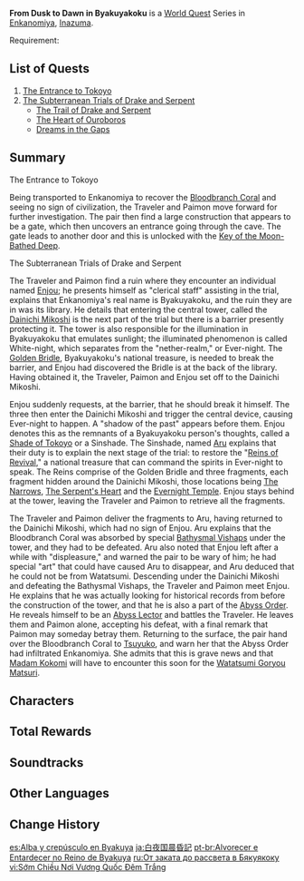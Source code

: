 {{Chapter Infobox
|image           = From Dusk to Dawn in Byakuyakoku Chapter.png
|type            = World
|major           = yes
|region          = Inazuma
|area            = Enkanomiya
}}
'''From Dusk to Dawn in Byakuyakoku''' is a [[World Quest]] Series in [[Enkanomiya]], [[Inazuma]].

Requirement: {{Quest|The Still Water's Flow|display=fullSentence|requirements=1}}

==List of Quests==
# [[The Entrance to Tokoyo]]
# [[The Subterranean Trials of Drake and Serpent]]
#* [[The Trail of Drake and Serpent]]
#* [[The Heart of Ouroboros]]
#* [[Dreams in the Gaps]]

==Summary==
;The Entrance to Tokoyo
Being transported to Enkanomiya to recover the [[Bloodbranch Coral]] and seeing no sign of civilization, the Traveler and Paimon move forward for further investigation. The pair then find a large construction that appears to be a gate, which then uncovers an entrance going through the cave. The gate leads to another door and this is unlocked with the [[Key of the Moon-Bathed Deep]].

;The Subterranean Trials of Drake and Serpent
The Traveler and Paimon find a ruin where they encounter an individual named [[Enjou]]; he presents himself as "clerical staff" assisting in the trial, explains that Enkanomiya's real name is Byakuyakoku, and the ruin they are in was its library. He details that entering the central tower, called the [[Dainichi Mikoshi]] is the next part of the trial but there is a barrier presently protecting it. The tower is also responsible for the illumination in Byakuyakoku that emulates sunlight; the illuminated phenomenon is called White-night, which separates from the "nether-realm," or Ever-night. The [[Golden Bridle]], Byakuyakoku's national treasure, is needed to break the barrier, and Enjou had discovered the Bridle is at the back of the library. Having obtained it, the Traveler, Paimon and Enjou set off to the Dainichi Mikoshi.

Enjou suddenly requests, at the barrier, that he should break it himself. The three then enter the Dainichi Mikoshi and trigger the central device, causing Ever-night to happen. A "shadow of the past" appears before them. Enjou denotes this as the remnants of a Byakuyakoku person's thoughts, called a [[Shade of Tokoyo]] or a Sinshade. The Sinshade, named [[Aru]] explains that their duty is to explain the next stage of the trial: to restore the "[[Reins of Revival]]," a national treasure that can command the spirits in Ever-night to speak. The Reins comprise of the Golden Bridle and three fragments, each fragment hidden around the Dainichi Mikoshi, those locations being [[The Narrows]], [[The Serpent's Heart]] and the [[Evernight Temple]]. Enjou stays behind at the tower, leaving the Traveler and Paimon to retrieve all the fragments.

The Traveler and Paimon deliver the fragments to Aru, having returned to the Dainichi Mikoshi, which had no sign of Enjou. Aru explains that the Bloodbranch Coral was absorbed by special [[Bathysmal Vishaps]] under the tower, and they had to be defeated. Aru also noted that Enjou left after a while with "displeasure," and warned the pair to be wary of him; he had special "art" that could have caused Aru to disappear, and Aru deduced that he could not be from Watatsumi. Descending under the Dainichi Mikoshi and defeating the Bathysmal Vishaps, the Traveler and Paimon meet Enjou. He explains that he was actually looking for historical records from before the construction of the tower, and that he is also a part of the [[Abyss Order]]. He reveals himself to be an [[Abyss Lector: Fathomless Flames|Abyss Lector]] and battles the Traveler. He leaves them and Paimon alone, accepting his defeat, with a final remark that Paimon may someday betray them. Returning to the surface, the pair hand over the Bloodbranch Coral to [[Tsuyuko]], and warn her that the Abyss Order had infiltrated Enkanomiya. She admits that this is grave news and that [[Sangonomiya Kokomi|Madam Kokomi]] will have to encounter this soon for the [[Watatsumi Goryou Matsuri]].

==Characters==
{{Character Appearances|From Dusk to Dawn in Byakuyakoku Chapter|type=Chapter}}

==Total Rewards==
{{Quest Rewards List|From Dusk to Dawn in Byakuyakoku Chapter Quests}}

==Soundtracks==
{{Soundtracks by Category Table|type=quest}}

==Other Languages==
{{Other Languages
|en      = From Dusk to Dawn in Byakuyakoku
|zhs     = 白夜国晨昏记
|zhs_rm  = Báiyèguó chénhūnjì
|zht     = 白夜國晨昏記
|zht_rm  = Báiyèguó chénhūnjì
|zh_tl   = Twilight in Byakuyakoku
|ja      = 白夜国晨昏記
|ja_rm   = Byakuyakoku shinkoku-ji
|ja_tl   = Twilight in Byakuyakoku
|ko      = 백야국 주야기
|ko_rm   = Baeg-yaguk Juyagi
|ko_tl   = Day and Night in Byakuyakoku
|es      = Alba y crepúsculo en Byakuya
|es_tl   = Dawn and Dusk in Byakuya
|fr      = Jusqu'à l'aube à Byakuyakoku
|fr_tl   = Until Dawn in Byakuyakoku
|ru      = От заката до рассвета в Бякуякоку
|ru_tl   = From Dusk to Dawn in Byakuyakoku
|th      = บันทึกสนธยาแห่ง Byakuyakoku
|th_rm   = banthuek sonthaya haeng Byakuyakoku
|th_tl   = Twilight Record of Byakuyakoku
|vi      = Sớm Chiều Nơi Vương Quốc Đêm Trắng
|vi_tl   = 
|de      = Vom Abendrot zum Morgengrauen in Byakuyakoku
|de_tl   = From the Red Sunset to Dawn in Byakuyakoku
|id      = Dari Senja hingga Fajar di Byakuyakoku
|id_tl   = From Dusk to Dawn in Byakuyakoku
|pt      = Alvorecer e Entardecer no Reino de Byakuya
|pt_tl   = 
|tr      = Byakuyakoku'da Şafaktan Alacakaranlığa
|tr_tl   = 
|it      = Dal tramonto all'alba a Byakuyakoku
|it_tl   = 
}}

==Change History==
{{Change History|2.4}}

[[es:Alba y crepúsculo en Byakuya]]
[[ja:白夜国晨昏記]]
[[pt-br:Alvorecer e Entardecer no Reino de Byakuya]]
[[ru:От заката до рассвета в Бякуякоку]]
[[vi:Sớm Chiều Nơi Vương Quốc Đêm Trắng]]